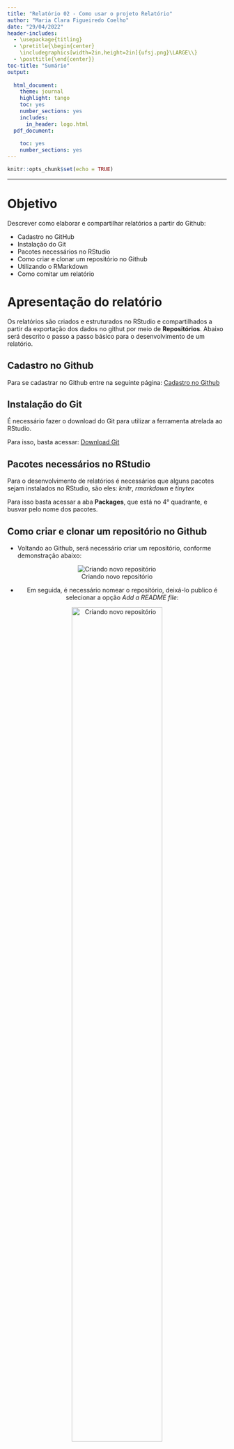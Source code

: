 ```yaml
---
title: "Relatório 02 - Como usar o projeto Relatório"
author: "Maria Clara Figueiredo Coelho"
date: "29/04/2022"
header-includes:
  - \usepackage{titling}
  - \pretitle{\begin{center}
    \includegraphics[width=2in,height=2in]{ufsj.png}\LARGE\\}
  - \posttitle{\end{center}}
toc-title: "Sumário"
output:
  
  html_document:
    theme: journal
    highlight: tango
    toc: yes
    number_sections: yes
    includes:
      in_header: logo.html
  pdf_document:
    
    toc: yes
    number_sections: yes
---
```


```r
knitr::opts_chunk$set(echo = TRUE)
```
--- 

# Objetivo

Descrever como elaborar e compartilhar relatórios a partir do Github:

- Cadastro no GitHub
- Instalação do Git
- Pacotes necessários no RStudio
- Como criar e clonar um repositório no Github
- Utilizando o RMarkdown
- Como comitar um relatório

# Apresentação do relatório

Os relatórios são criados e estruturados no RStudio e compartilhados a partir da exportação dos dados no githut por meio de **Repositórios**. Abaixo será descrito o passo a passo básico para o desenvolvimento de um relatório.

## Cadastro no Github

Para se cadastrar no Github entre na seguinte página: [Cadastro no Github](https://github.com/signup?ref_cta=Sign+up&ref_loc=header+logged+out&ref_page=%2F&source=header-home)

## Instalação do Git

É necessário fazer o download do Git para utilizar a ferramenta atrelada ao RStudio.

Para isso, basta acessar: [Download Git](https://git-scm.com/downloads)

## Pacotes necessários no RStudio

Para o desenvolvimento de relatórios é necessários que alguns pacotes sejam instalados no RStudio, são eles: *knitr*, *rmarkdown* e *tinytex*

Para isso basta acessar a aba **Packages**, que está no 4° quadrante, e busvar pelo nome dos pacotes.

## Como criar e clonar um repositório no Github

- Voltando ao Github, será necessário criar um repositório, conforme demonstração abaixo:

<center>
![Criando novo repositório](new_repository.png)
<center>

- Em seguida, é necessário nomear o repositório, deixá-lo publico é selecionar a opção *Add a README file*:

<center>
![Criando novo repositório](creating.png){width="70%"}
<center>

- Em seguida, é necessário copiar o HTTPS para criar o projeto no RStudio:

<center>
![Para copiar o HTTPS do Repositório](code.png)
<center>

- O próximo passo é abrir o RStudio, ir à opção *File* e abrir um novo projeto na opção *New project*:

<center>
![Abrindo um novo projeto](new_project.png)
<center>

Abrirá uma aba e deve ser selecionada a opção *Version control*, em seguida *Git*, que levará à aba onde deverá ser colado o HTTPS do repositório:

<center>
![HTTPS para RStudio](git.png){width="50%"}
<center>

## Utilizando o RMarkdown

- O RMarkdown será a ferramenta utilizada para escrever em si o relatório, a partir opção *Knit* para gerar o arquivo html.

## Como comitar um relatório

No 2° quadrante, teremos opção Git, onde deveremos selecionar a o *Commit*:

<center>
![Comitando o relatório](commit.png)
<center>

- A ação seguinte deverá ser selecionar os arquivos, fazer um comentário no quadrante *Commit Message*, selecionar o botão *Commit* e em seguida selecionar o *Push*:

<center>
![Comitando o relatório](aba_commit.png){width="80%"}
<center>
